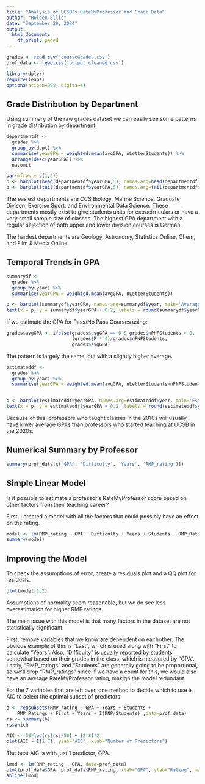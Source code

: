 ```yaml
---
title: "Analysis of UCSB's RateMyProfessor and Grade Data"
author: "Holden Ellis"
date: "September 29, 2024"
output:
  html_document:
    df_print: paged
---
```

```r
grades <- read.csv('courseGrades.csv')
prof_data <- read.csv('output_cleaned.csv')

library(dplyr)
require(leaps)
options(scipen=999, digits=4)
```

## Grade Distribution by Department

Using summary of the raw grades dataset we can easily see some patterns in grade distribution by department.

```r
departmentdf <- 
  grades %>% 
  group_by(dept) %>%
  summarise(yearGPA = weighted.mean(avgGPA, nLetterStudents)) %>%
  arrange(desc(yearGPA)) %>%
  na.omit

par(mfrow = c(1,2))
p <- barplot(head(departmentdf$yearGPA,5), names.arg=head(departmentdf$dept,5), main='Highest GPA Departments', ylim=c(0,4), ylab = 'Avg GPA',cex.names = 0.6, las=1, col = "#003660", border=NA)
p <- barplot(tail(departmentdf$yearGPA,5), names.arg=tail(departmentdf$dept,5), main='Lowest GPA Departments', ylim=c(0,4), ylab='Avg GPA',cex.names = 0.6, las=1, col = "#003660", border=NA)
```

The easiest departments are CCS Biology, Marine Science, Graduate Divison, Exercise Sport, and Environmental Data Science. These departments mostly exist to give students units for extracirriculars or have a very small sample size of classes. The highest GPA department with a regular selection of both upper and lower division courses is German.

The hardest departments are Geology, Astronomy, Statistics Online, Chem, and Film & Media Online.

## Temporal Trends in GPA

```r
summarydf <- 
  grades %>% 
  group_by(year) %>%
  summarise(yearGPA = weighted.mean(avgGPA, nLetterStudents))

p <- barplot(summarydf$yearGPA, names.arg=summarydf$year, main='Average GPA', sub='Note: Letter Graded Courses Only', xlab='Year', col = "#003660", border=NA,cex.names=0.5, ylim=c(0,4), las=2)
text(x = p, y = summarydf$yearGPA + 0.2, labels = round(summarydf$yearGPA, 2), cex=0.7)
```

If we estimate the GPA for Pass/No Pass Courses using:
```r
grades$avgGPA <- ifelse(grades$avgGPA == 0 & grades$nPNPStudents > 0, 
                        (grades$P * 4)/grades$nPNPStudents, 
                        grades$avgGPA)
```

The pattern is largely the same, but with a slightly higher average.

```r
estimateddf <- 
  grades %>% 
  group_by(year) %>%
  summarise(yearGPA = weighted.mean(avgGPA, nLetterStudents+nPNPStudents))


p <- barplot(estimateddf$yearGPA, names.arg=estimateddf$year, main='Estimated Average GPA', xlab='Year', col = "#003660", border=NA,cex.names=0.5, ylim=c(0,4), las=2)
text(x = p, y = estimateddf$yearGPA + 0.2, labels = round(estimateddf$yearGPA, 2), cex=0.7)
```

Because of this, professors who taught classes in the 2010s will usually have lower average GPAs than professors who started teaching at UCSB in the 2020s.

## Numerical Summary by Professor

```r
summary(prof_data[c('GPA', 'Difficulty', 'Years', 'RMP_rating')])
```

## Simple Linear Model

Is it possible to estimate a professor's RateMyProfessor score based on other factors from their teaching career?

First, I created a model with all the factors that could possibly have an effect on the rating.

```r
model <- lm(RMP_rating ~ GPA + Difficulty + Years + Students + RMP_Ratings + First + Last + Years + I(PNP/Students), data=prof_data)
summary(model)
```

## Improving the Model

To check the assumptions of error, create a residuals plot and a QQ plot for residuals.

```r
plot(model,1:2)
```

Assumptions of normality seem reasonable, but we do see less overestimation for higher RMP ratings.

The main issue with this model is that many factors in the dataset are not statistically significant.

First, remove variables that we know are dependent on eachother. The obvious example of this is "Last", which is used along with "First" to calculate "Years". Also, "Difficulty" is usually reported by students somewhat based on their grades in the class, which is measured by "GPA". Lastly, "RMP_ratings" and "Students" are generally going to be proportional, so we'll drop "RMP_ratings" since if we have a count for this, we would also have an average RateMyProfessor rating, makign the model redundant.

For the 7 variables that are left over, one method to decide which to use is AIC to select the optimal subset of predictors.

```r
b <- regsubsets(RMP_rating ~ GPA + Years + Students + 
    RMP_Ratings + First + Years + I(PNP/Students) ,data=prof_data)
rs <- summary(b)
rs$which

AIC <- 50*log(rs$rss/50) + (2:8)*2
plot(AIC ~ I(1:7), ylab="AIC", xlab="Number of Predictors")
```

The best AIC is with just 1 predictor, GPA.

```r
lmod <- lm(RMP_rating ~ GPA, data=prof_data)
plot(prof_data$GPA, prof_data$RMP_rating, xlab="GPA", ylab="Rating", main="Best Linear Model")
abline(lmod)
```